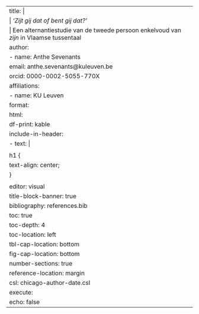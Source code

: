 ---
title: |
    | *'Zijt gij dat of bent gij dat?'*
    | Een alternantiestudie van de tweede persoon enkelvoud van *zijn* in Vlaamse tussentaal
author:
  - name: Anthe Sevenants
    email: anthe.sevenants@kuleuven.be
    orcid: 0000-0002-5055-770X
    affiliations:
      - name: KU Leuven
format: 
   html:
      df-print: kable
include-in-header:
  - text: |
      <style>
      h1 {
        text-align: center;
      }
      </style>
editor: visual
title-block-banner: true
bibliography: references.bib
toc: true
toc-depth: 4
toc-location: left
tbl-cap-location: bottom
fig-cap-location: bottom
number-sections: true
reference-location: margin
csl: chicago-author-date.csl
execute:
  echo: false
---